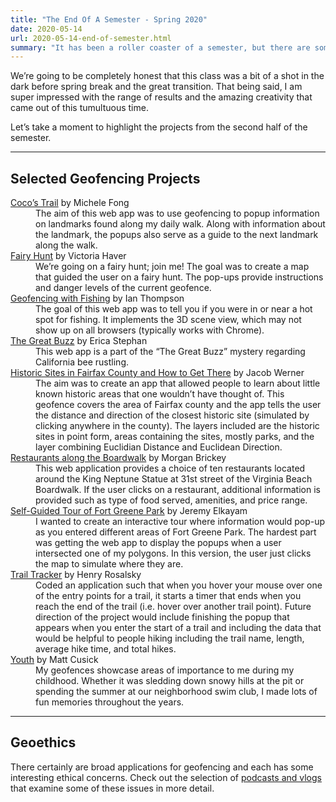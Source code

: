 ```yaml
---
title: "The End Of A Semester - Spring 2020"
date: 2020-05-14
url: 2020-05-14-end-of-semester.html
summary: "It has been a roller coaster of a semester, but there are some amazingly excellent work to be shown for it. Well done everyone."
---
```


We're going to be completely honest that this class was a bit of a shot in the dark before spring break and the great transition.
That being said, I am super impressed with the range of results and the amazing creativity that came out of this tumultuous time.

Let's take a moment to highlight the projects from the second half of the semester.

***

## Selected Geofencing Projects

[Coco's Trail](sites/2020-05-10-cocos-trail.html) by Michele Fong
:   The aim of this web app was to use geofencing to popup information on landmarks found along my daily walk.
    Along with information about the landmark, the popups also serve as a guide to the next landmark along the walk.

[Fairy Hunt](sites/2020-05-13-fairy-hunt.html) by Victoria Haver
:   We're going on a fairy hunt; join me!
    The goal was to create a map that guided the user on a fairy hunt.
    The pop-ups provide instructions and danger levels of the current geofence.

[Geofencing with Fishing](sites/2020-05-07-geofencing-with-fishing.html) by Ian Thompson
:   The goal of this web app was to tell you if you were in or near a hot spot for fishing.
    It implements the 3D scene view, which may not show up on all browsers (typically works with Chrome).

[The Great Buzz](sites/2020-05-10-the-great-buzz.html) by Erica Stephan
:   This web app is a part of the "The Great Buzz" mystery regarding California bee rustling.

[Historic Sites in Fairfax County and How to Get There](sites/2020-05-07-historic-sites-in-fairfax-county.html) by Jacob Werner
:   The aim was to create an app that allowed people to learn about little known historic areas that one wouldn't have thought of.
    This geofence covers the area of Fairfax county and the app tells the user the distance and direction of the closest historic site (simulated by clicking anywhere in the county).
    The layers included are the historic sites in point form, areas containing the sites, mostly parks, and the layer combining Euclidian Distance and Euclidean Direction.

[Restaurants along the Boardwalk](sites/2020-05-05-restaurants-on-the-boardwalk.html) by Morgan Brickey
:   This web application provides a choice of ten restaurants located around the King Neptune Statue at 31st street of the Virginia Beach Boardwalk.
    If the user clicks on a restaurant, additional information is provided such as type of food served, amenities, and price range.

[Self-Guided Tour of Fort Greene Park](sites/2020-05-10-fort-greene-park-tour.html) by Jeremy Elkayam
:   I wanted to create an interactive tour where information would pop-up as you entered different areas of Fort Greene Park.
    The hardest part was getting the web app to display the popups when a user intersected one of my polygons.
    In this version, the user just clicks the map to simulate where they are.

[Trail Tracker](sites/2020-05-10-trail-tracker.html) by Henry Rosalsky
:   Coded an application such that when you hover your mouse over one of the entry points for a trail, it starts a timer that ends when you reach the end of the trail (i.e. hover over another trail point).
    Future direction of the project would include finishing the popup that appears when you enter the start of a trail and including the data that would be helpful to people hiking including the trail name, length, average hike time, and total hikes.

[Youth](sites/2020-05-07-youth.html) by Matt Cusick
:   My geofences showcase areas of importance to me during my childhood.
    Whether it was sledding down snowy hills at the pit or spending the summer at our neighborhood swim club, I made lots of fun memories throughout the years.

***

## Geoethics
There certainly are broad applications for geofencing and each has some interesting ethical concerns.
Check out the selection of [podcasts and vlogs](https://cga-wm.github.io/course/adv-gis/2020-08-03-podcasts-vlogs.html) that examine some of these issues in more detail.
